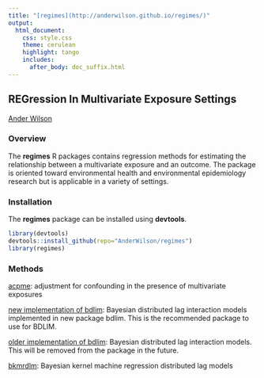 ```yaml
---
title: "[regimes](http://anderwilson.github.io/regimes/)"
output:
  html_document:
    css: style.css
    theme: cerulean
    highlight: tango
    includes:
      after_body: doc_suffix.html
---
```



## REGression In Multivariate Exposure Settings
[Ander Wilson](http://anderwilson.github.io/)

### Overview

The **regimes** R packages contains regression methods for estimating the relationship between a multivariate exposure and an outcome. The package is oriented toward environmental health and environmental epidemiology research but is applicable in a variety of settings. 


### Installation

The **regimes** package can be installed using **devtools**.
```r
library(devtools)
devtools::install_github(repo="AnderWilson/regimes")
library(regimes)
```



### Methods

[acpme](http://anderwilson.github.io/regimes/acpme.html): adjustment for confounding in the presence of multivariate exposures

[new implementation of bdlim](http://anderwilson.github.io/bdlim/): Bayesian distributed lag interaction models implemented in new package bdlim. This is the recommended package to use for BDLIM.

[older implementation of bdlim](http://anderwilson.github.io/regimes/bdlim.html): Bayesian distributed lag interaction models. This will be removed from the package in the future.

[bkmrdlm](http://anderwilson.github.io/regimes/bkmrdlm.html): Bayesian kernel machine regression distributed lag models
